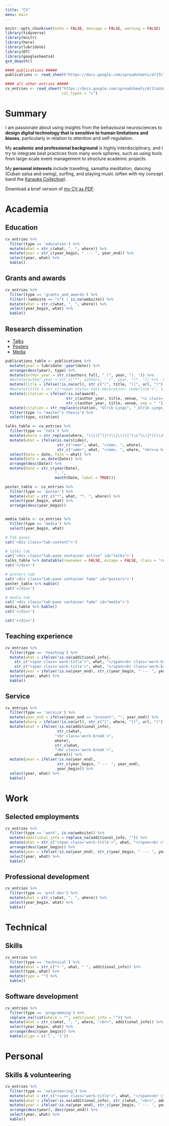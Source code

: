 ```yaml
---
title: "CV"
menu: main
---
```



<!-- add a floating table of contents: https://afeld.github.io/bootstrap-toc/ -->
<div class="row cv-page">
<!-- sidebar, which will move to the top on a small screen -->
<div class="col-sm-2 cv-navbar"> 
<nav id="toc" data-toggle="toc" class="sticky-top"></nav>
</div>

<div class="col-sm-9 cv-entries">

```r
knitr::opts_chunk$set(echo = FALSE, message = FALSE, warning = FALSE)
library(tidyverse)
library(knitr)
library(here)
library(lubridate)
library(DT)
library(googlesheets4)
gs4_deauth()

#### publications #####
publications <- read_sheet("https://docs.google.com/spreadsheets/d/1TLYapjdnCfsDCqHMwFI5P3YcnqYMZ1vp2p_hfmdaufQ/edit?usp=sharing")

#### all other entries #####
cv_entries <- read_sheet("https://docs.google.com/spreadsheets/d/1txUzW9HbViQl8U12L7RfU5S_lodYymyppWI6Kym4rRo/edit?usp=sharing",
                         col_types = "c")

```

# Summary

I am passionate about using insights from the behavioural neurosciences to **design digital technology that is sensitive to human limitations and biases**, particularly in relation to attention and self-regulation.

My **academic and professional background** is highly interdisciplinary, and I try to integrate best practices from many work spheres, such as using tools from large-scale event management to structure academic projects.

My **personal interests** include travelling, samatha meditation, dancing (Cuban salsa and swing), surfing, and playing music (often with my concept band the [Karaoke Collective](https://karaokecollective.com)).

Download a brief version of [my CV as PDF](/pdfs/2020_lyngs_cv_brief.pdf).

# Academia {.domain-header}
## Education
```r
cv_entries %>% 
  filter(type == 'education') %>% 
  mutate(what = str_c(what, ", ", where)) %>% 
  mutate(year = str_c(year_begin, " --- ", year_end)) %>% 
  select(year, what) %>% 
  kable()
```

## Grants and awards
```r
cv_entries %>% 
  filter(type == 'grants_and_awards') %>%
  filter(!(website == "n") | is.na(website)) %>% 
  mutate(what = str_c(what, ", ", where)) %>% 
  select(year_begin, what) %>% 
  kable()
```

<h2 data-toc-text="Dissemination">Research dissemination</h2>
<!-- ## Research dissemination -->
<!-- ### Publications -->


<!-- Nav tabs -->
<ul class="nav nav-tabs" id="dissemination-tab">
<li class="nav-item">
<a class="nav-link active" data-toggle="tab" href="#talks">Talks</a>
</li>
<li class="nav-item">
<a class="nav-link" data-toggle="tab" href="#posters">Posters</a>
</li>
<li class="nav-item">
<a class="nav-link" data-toggle="tab" href="#media">Media</a>
</li>
<!-- <li class="nav-item"> -->
<!-- <a class="nav-link" data-toggle="tab" href="#publications">Publications</a> -->
<!-- </li> -->
</ul>

```r
publications_table <- publications %>%
  mutate(year = lubridate::year(date)) %>% 
  arrange(desc(year), type) %>% 
  mutate(author_year = str_c(authors_full, " (", year, "). ")) %>%
  #mutate(author_year = str_c("*", authors, " (", year, ")*. ")) %>%  #italicise authors and year
  mutate(title = ifelse(!is.na(url), str_c("[", title, "](", url, ")"), title)) %>% #turn title into link
  #mutate(title = str_c("<span style='text-decoration: underline'>", title, "</span>")) %>% #underline title
  mutate(citation = ifelse(!is.na(award),
                           str_c(author_year, title, venue, "<i class='fas fa-award'></i><em>", award, "</em>", sep = " "),
                           str_c(author_year, title, venue, sep = " "))) %>%
  mutate(citation = str_replace(citation, "Ulrik Lyngs", "_Ulrik Lyngs_")) %>%  # make my name italicised
  filter(type != "master's thesis") %>%
  select(type, citation)

talks_table <- cv_entries %>% 
  filter(type == 'talk') %>% 
  mutate(where = str_replace(where, "\\[([^]]*)\\]\\(([^\\s^\\)]*)[\\s\\)]", "<a href='\\2'>\\1</a>")) %>% 
  mutate(what = ifelse(is.na(slides),
                       str_c("<em>", what, "</em>, ", where),
                       str_c("<em>", what, "</em>, ", where, "<br><a href=", slides, ">Slides</a>"))) %>%   
  select(Date = date, Talk = what) %>% 
  mutate(Date = as_date(Date)) %>% 
  arrange(desc(Date)) %>% 
  mutate(Date = str_c(year(Date),
                      ", ",
                      month(Date, label = TRUE)))

poster_table <- cv_entries %>%  
  filter(type == 'poster') %>%
  mutate(what = str_c("*", what, "*, ", where)) %>% 
  select(year_begin, what) %>% 
  arrange(desc(year_begin))


media_table <- cv_entries %>% 
  filter(type == 'media') %>%
  select(year_begin, what) 
```


```r
# Tab panes
cat('<div class="tab-content">')

# talks tab
cat('<div class="tab-pane container active" id="talks">')
talks_table %>% datatable(rownames = FALSE, escape = FALSE, class = 'row-border', options = list(pageLength = 10))
cat('</div>')

# posters tab
cat('<div class="tab-pane container fade" id="posters">')
poster_table %>% kable()
cat('</div>')

# media tab
cat('<div class="tab-pane container fade" id="media">')
media_table %>% kable()
cat('</div>')

cat('</div>') 
```




<h2 data-toc-text="Teaching">Teaching experience</h2>
<!-- ## Teaching experience -->
```r
cv_entries %>% 
  filter(type == 'teaching') %>% 
  mutate(what = ifelse(!is.na(additional_info), 
    str_c("<span class='work-title'>", what, "</span><br class='work-break'>", where, "<br>", additional_info),
    str_c("<span class='work-title'>", what, "</span><br class='work-break'>", where))) %>% 
  mutate(year = ifelse(!is.na(year_end), str_c(year_begin, " --- ", year_end), year_begin)) %>% 
  select(year, what) %>% 
  kable()
```

## Service
```r
cv_entries %>% 
  filter(type == 'service') %>% 
  mutate(year_end = ifelse(year_end == "present", "", year_end)) %>%
  mutate(where = ifelse(!is.na(url), str_c("[", where, "](", url, ")"), where)) %>% 
  mutate(what = ifelse(!is.na(additional_info),
                       str_c(what,
                      "<br class='work-break'>", 
                      where),
                      str_c(what,
                      "<br class='work-break'>", 
                      where))) %>% 
  mutate(year = ifelse(!is.na(year_end), 
                       str_c(year_begin, " --- ", year_end),
                       year_begin)) %>% 
  select(year, what) %>% 
  kable()

```


# Work
<h2 data-toc-text="Employments">Selected employments</h2>
<!-- ## Selected employments -->
```r
cv_entries %>% 
  filter(type == 'work', is.na(website)) %>% 
  mutate(additional_info = replace_na(additional_info, "")) %>% 
  mutate(what = str_c("<span class='work-title'>", what, "</span><br class='work-break'>", where, "<br>", additional_info)) %>% 
  arrange(desc(year_begin)) %>% 
  mutate(year = ifelse(!is.na(year_end), str_c(year_begin, " --- ", year_end), year_begin)) %>% 
  select(year, what) %>% 
  kable()
```

<h2 data-toc-text="Development">Professional development</h2>
<!-- ## Selected employments -->
<!-- ## Professional development -->
```r
cv_entries %>% 
  filter(type == 'prof-dev') %>% 
  mutate(what = str_c(what, ", ", where)) %>% 
  select(year_begin, what) %>% 
  kable()
```

# Technical
## Skills
```r
cv_entries %>% 
  filter(type == 'technical') %>% 
  mutate(what = str_c("• ", what, " ", additional_info)) %>% 
  select(type, what) %>% 
  mutate(type = "") %>% 
  kable()
```

<h2 data-toc-text="Software">Software development</h2>
<!-- ## Software development -->
```r
cv_entries %>% 
  filter(type == 'programming') %>% 
  replace_na(list(where = "", additional_info = "")) %>% 
  mutate(what = str_c(what, ", ", where, "<br>", additional_info)) %>% 
  select(year_begin, what) %>% 
  arrange(desc(year_begin)) %>% 
  kable(align = c('l', 'l'))
```

# Personal
## Skills & volunteering
```r
cv_entries %>%
  filter(type == 'volunteering') %>%
  mutate(what = str_c("<span class='work-title'>", what, "</span><br class='work-break'>", where)) %>%
  mutate(what = ifelse(!is.na(additional_info), str_c(what, "<br>", additional_info), what)) %>%
  mutate(year = ifelse(!is.na(year_end), str_c(year_begin, " --- ", year_end), year_begin)) %>%
  arrange(desc(year), desc(year_end)) %>%
  select(year, what) %>%
  kable()
```

</div>

<div class="col-sm-1"></div>

</div>

